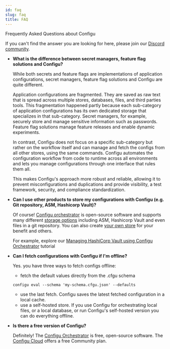 ```yaml
---
id: faq
slug: faq
title: FAQ
---
```


Frequently Asked Questions about Configu

If you can't find the answer you are looking for here, please join our [Discord community](https://discord.gg/cjSBxnB9z8).

- **What is the difference between secret managers, feature flag solutions and Configu?**

    While both secrets and feature flags are implementations of application configurations, secret managers, feature flag solutions and Configu are quite different.

    Application configurations are fragmented. They are saved as raw text that is spread across multiple stores, databases, files, and third parties tools. This fragmentation happened partly because each sub-category of application configurations has its own dedicated storage that specializes in that sub-category. Secret managers, for example, securely store and manage sensitive information such as passwords. Feature flag solutions manage feature releases and enable dynamic experiments.

    In contrast, Configu does not focus on a specific sub-category but rather on the workflow itself and can manage and fetch the configs from all other stores, using the same commands.
    Configu automates the configuration workflow from code to runtime across all environments and lets you manage configurations through one interface that rules them all.

    This makes Configu's approach more robust and reliable, allowing it to prevent misconfigurations and duplications and provide visibility, a test framework, security, and compliance standardization.

- **Can I use other products to store my configurations with Configu (e.g. Git repository, ASM, Hashicorp Vault)?**
    
    Of course! [Configu orchestrator](/configu-orchestrator) is open-source software and supports many different [storage options](/config-store) including ASM, Hashicorp Vault and even files in a git repository.
    You can also create [your own store](/build-store) for your benefit and others.

    For example, explore our [Managing HashiCorp Vault using Configu Orchestrator](/hc-vault-w-configu) tutorial 

- **Can I fetch configurations with Configu if I'm offline?**
    
    Yes. you have three ways to fetch configs offline:
    - fetch the default values directly from the .cfgu schema
    
    ```shell
    configu eval --schema 'my-schema.cfgu.json' --defaults
    ```
    
    - use the last fetch. Configu saves the latest fetched configuration in a local cache.
    - use a self-hosted store. If you use Configu for orchestrating local files, or a local database, or run Configu's self-hosted version you can do everything offline.   

- **Is there a free version of Configu?**
    
    Definitely! The [Configu Orchestrator](/configu-orchestrator) is free, open-source software. The [Configu Cloud](/configu-cloud) offers a free Community plan.
